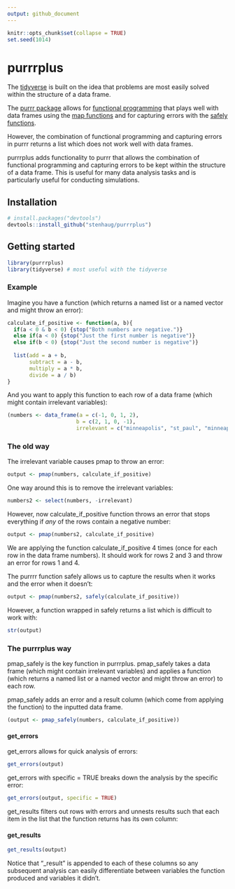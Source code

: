 ```yaml
---
output: github_document
---
```


```r
knitr::opts_chunk$set(collapse = TRUE)
set.seed(1014)
```

# purrrplus

The [tidyverse](https://www.tidyverse.org/) is built on the idea that problems are most easily solved within the structure of a data frame. 

The [purrr package](https://purrr.tidyverse.org/) allows for [functional programming](http://adv-r.had.co.nz/Functional-programming.html) that plays well with data frames using the [map functions](https://purrr.tidyverse.org/reference/map2.html) and for capturing errors with the [safely functions](https://purrr.tidyverse.org/reference/safely.html). 

However, the combination of functional programming and capturing errors in purrr returns a list which does not work well with data frames. 

purrrplus adds functionality to purrr that allows the combination of functional programming and capturing errors to be kept within the structure of a data frame. This is useful for many data analysis tasks and is particularly useful for conducting simulations. 

## Installation

```r
# install.packages("devtools")
devtools::install_github("stenhaug/purrrplus")
```

## Getting started

```r
library(purrrplus)
library(tidyverse) # most useful with the tidyverse
```

### Example

Imagine you have a function (which returns a named list or a named vector and might throw an error):

```r
calculate_if_positive <- function(a, b){
  if(a < 0 & b < 0) {stop("Both numbers are negative.")}
  else if(a < 0) {stop("Just the first number is negative")}
  else if(b < 0) {stop("Just the second number is negative")}
  
  list(add = a + b,
       subtract = a - b,
       multiply = a * b,
       divide = a / b)
}
```

And you want to apply this function to each row of a data frame (which might contain irrelevant variables):

```r
(numbers <- data_frame(a = c(-1, 0, 1, 2),
                      b = c(2, 1, 0, -1),
                      irrelevant = c("minneapolis", "st_paul", "minneapolis", "st_paul")))
```

### The old way

The irrelevant variable causes pmap to throw an error:

```r
output <- pmap(numbers, calculate_if_positive)
```

One way around this is to remove the irrelevant variables:

```r
numbers2 <- select(numbers, -irrelevant)
```

However, now calculate_if_positive function throws an error that stops everything if *any* of the rows contain a negative number:

```r
output <- pmap(numbers2, calculate_if_positive)
```

We are applying the function calculate_if_positive 4 times (once for each row in the data frame numbers). It should work for rows 2 and 3 and throw an error for rows 1 and 4. 

The purrrr function safely allows us to capture the results when it works and the error when it doesn't:

```r
output <- pmap(numbers2, safely(calculate_if_positive))
```

However, a function wrapped in safely returns a list which is difficult to work with:

```r
str(output)
```

### The purrrplus way

pmap_safely is the key function in purrrplus. pmap_safely takes a data frame (which might contain irrelevant variables) and applies a function (which returns a named list or a named vector and might throw an error) to each row. 

pmap_safely adds an error and a result column (which come from applying the function) to the inputted data frame.

```r
(output <- pmap_safely(numbers, calculate_if_positive))
```

#### get_errors

get_errors allows for quick analysis of errors:

```r
get_errors(output)
```

get_errors with specific = TRUE breaks down the analysis by the specific error:

```r
get_errors(output, specific = TRUE)
```

get_results filters out rows with errors and unnests results such that each item in the list that the function returns has its own column:

#### get_results

```r
get_results(output)
```

Notice that "_result" is appended to each of these columns so any subsequent analysis can easily differentiate between variables the function produced and variables it didn't.
